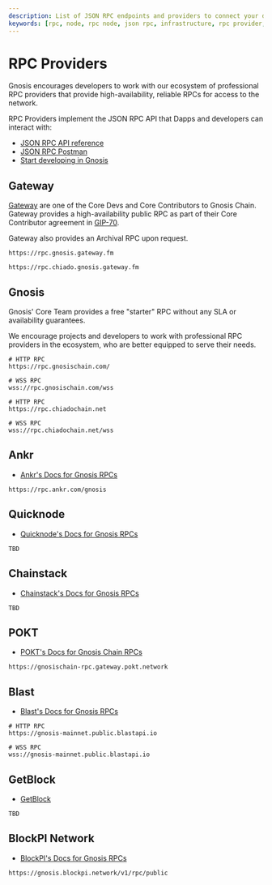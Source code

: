 ```yaml
---
description: List of JSON RPC endpoints and providers to connect your dapp to Gnosis or Chiado
keywords: [rpc, node, rpc node, json rpc, infrastructure, rpc provider, rpc endpoint]
---
```



# RPC Providers

Gnosis encourages developers to work with our ecosystem of professional RPC providers that provide high-availability, reliable RPCs for access to the network.

RPC Providers implement the JSON RPC API that Dapps and developers can interact with:

- [JSON RPC API reference](https://ethereum.org/en/developers/docs/apis/json-rpc/)
- [JSON RPC Postman](https://documenter.getpostman.com/view/4117254/ethereum-json-rpc/RVu7CT5J?version=latest)
- [Start developing in Gnosis](/developers)

## Gateway

[Gateway](https://gateway.fm/) are one of the Core Devs and Core Contributors to Gnosis Chain. Gateway provides a high-availability public RPC as part of their Core Contributor agreement in [GIP-70](https://snapshot.org/#/gnosis.eth/proposal/0xbdc138180bec423df7b1d84c3ff4a85f3d1b62efba5db8f88a29bee2c4e515bb). 

Gateway also provides an Archival RPC upon request.

<Tabs>

<TabItem label="Mainnet" value="Mainnet">

```
https://rpc.gnosis.gateway.fm
```

</TabItem>
<TabItem label="Chiado" value="Chiado">

```
https://rpc.chiado.gnosis.gateway.fm
```

</TabItem>
</Tabs>

## Gnosis 

Gnosis' Core Team provides a free "starter" RPC without any SLA or availability guarantees. 

We encourage projects and developers to work with professional RPC providers in the ecosystem, who are better equipped to serve their needs. 

<Tabs>
<TabItem label="Mainnet" value="Mainnet">

```shell
# HTTP RPC
https://rpc.gnosischain.com/

# WSS RPC
wss://rpc.gnosischain.com/wss
```

</TabItem>
<TabItem label="Chiado" value="Chiado">

```shell
# HTTP RPC
https://rpc.chiadochain.net

# WSS RPC
wss://rpc.chiadochain.net/wss
```

</TabItem>
</Tabs>

## Ankr

- [Ankr's Docs for Gnosis RPCs](https://www.ankr.com/protocol/public/gnosis/) 

```
https://rpc.ankr.com/gnosis
```

## Quicknode

- [Quicknode's Docs for Gnosis RPCs](https://www.quicknode.com/docs/gnosis)

```
TBD
```

## Chainstack

- [Chainstack's Docs for Gnosis RPCs](https://chainstack.com/build-better-with-gnosis-chain/) 

```
TBD
```

## POKT

- [POKT's Docs for Gnosis Chain RPCs](https://docs.pokt.network/use/public-rpc/gnosis-chain/) 

```
https://gnosischain-rpc.gateway.pokt.network
```

## Blast

- [Blast's Docs for Gnosis RPCs](https://blastapi.io/public-api/gnosis)

```shell
# HTTP RPC
https://gnosis-mainnet.public.blastapi.io

# WSS RPC
wss://gnosis-mainnet.public.blastapi.io
```

## GetBlock

- [GetBlock](https://getblock.io/)

```
TBD
```

## BlockPI Network

- [BlockPI's Docs for Gnosis RPCs](https://docs.blockpi.io/documentations/api-reference/gnosis) 

```
https://gnosis.blockpi.network/v1/rpc/public
```
